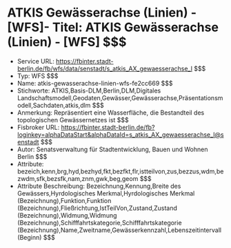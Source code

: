# ATKIS Gewässerachse (Linien) - [WFS]- Titel: ATKIS Gewässerachse (Linien) - [WFS] $$$
- Service URL: https://fbinter.stadt-berlin.de/fb/wfs/data/senstadt/s_atkis_AX_gewaesserachse_l $$$
- Typ: WFS $$$
- Name: atkis-gewasserachse-linien-wfs-fe2cc669 $$$
- Stichworte: ATKIS,Basis-DLM,Berlin,DLM,Digitales Landschaftsmodell,Geodaten,Gewässer,Gewässerachse,Präsentationsmodell,Sachdaten,atkis,dlm $$$
- Anmerkung: Repräsentiert eine Wasserfläche, die Bestandteil des topologischen Gewässernetzes ist $$$
- Fisbroker URL: https://fbinter.stadt-berlin.de/fb?loginkey=alphaDataStart&alphaDataId=s_atkis_AX_gewaesserachse_l@senstadt $$$
- Autor: Senatsverwaltung für Stadtentwicklung, Bauen und Wohnen Berlin $$$
- Attribute: bezeich,kenn,brg,hyd,bezhyd,fkt,bezfkt,flr,istteilvon,zus,bezzus,wdm,bezwdm,sfk,bezsfk,nam,znm,gwk,beg,geom $$$
- Attribute Beschreibung: Bezeichnung,Kennung,Breite des Gewässers,Hyrdologisches Merkmal,Hyrdologisches Merkmal (Bezeichnung),Funktion,Funktion (Bezeichnung),Fließrichtung,IstTeilVon,Zustand,Zustand (Bezeichnung),Widmung,Widmung (Bezeichnung),Schifffahrtskategorie,Schifffahrtskategorie (Bezeichnung),Name,Zweitname,Gewässerkennzahl,Lebenszeitintervall (Beginn) $$$
